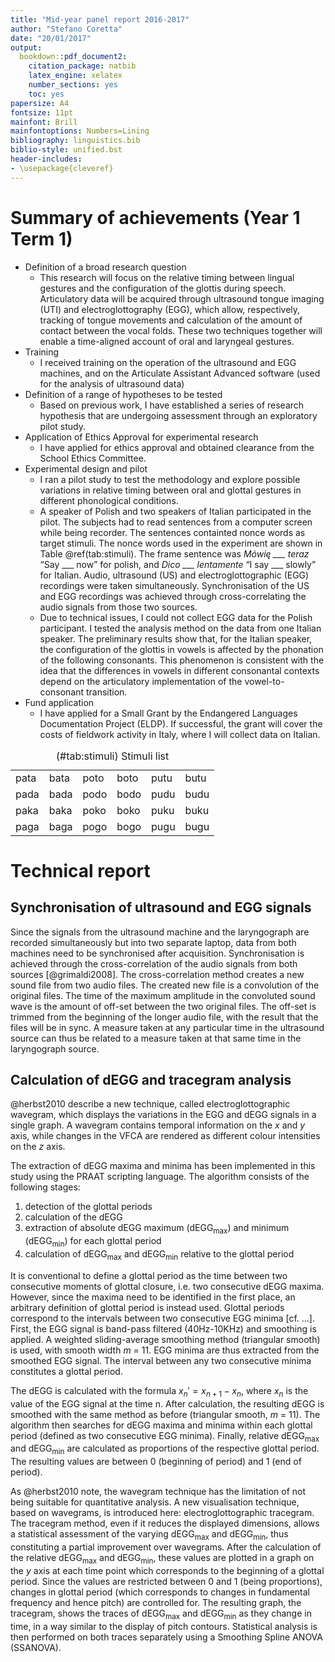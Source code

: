 ```yaml
---
title: "Mid-year panel report 2016-2017"
author: "Stefano Coretta"
date: "20/01/2017"
output:
  bookdown::pdf_document2:
    citation_package: natbib
    latex_engine: xelatex
    number_sections: yes
    toc: yes
papersize: A4
fontsize: 11pt
mainfont: Brill
mainfontoptions: Numbers=Lining
bibliography: linguistics.bib
biblio-style: unified.bst
header-includes:
- \usepackage{cleveref}
---
```


# Summary of achievements (Year 1 Term 1)

* Definition of a broad research question
    * This research will focus on the relative timing between lingual gestures and the configuration of the glottis during speech. Articulatory data will be acquired through ultrasound tongue imaging (UTI) and electroglottography (EGG), which allow, respectively, tracking of tongue movements and calculation of the amount of contact between the vocal folds. These two techniques together will enable a time-aligned account of oral and laryngeal gestures.
* Training
    * I received training on the operation of the ultrasound and EGG machines, and on the Articulate Assistant Advanced software (used for the analysis of ultrasound data)
* Definition of a range of hypotheses to be tested
    * Based on previous work, I have established a series of research hypothesis that are undergoing assessment through an exploratory pilot study.
* Application of Ethics Approval for experimental research
    * I have applied for ethics approval and obtained clearance from the School Ethics Committee.
* Experimental design and pilot
    * I ran a pilot study to test the methodology and explore possible variations in relative timing between oral and glottal gestures in different phonological conditions.
    * A speaker of Polish and two speakers of Italian participated in the pilot. The subjects had to read sentences from a computer screen while being recorder. The sentences containted nonce words as target stimuli. The nonce words used in the experiment are shown in Table \@ref(tab:stimuli). The frame sentence was *Mówię \_\_\_ teraz* "Say \_\_\_ now" for polish, and *Dico \_\_\_ lentamente* "I say \_\_\_ slowly" for Italian. Audio, ultrasound (US) and electroglottographic (EGG) recordings were taken simultaneously. Synchronisation of the US and EGG recordings was achieved through cross-correlating the audio signals from those two sources.
    * Due to technical issues, I could not collect EGG data for the Polish participant. I tested the analysis method on the data from one Italian speaker. The preliminary results show that, for the Italian speaker, the configuration of the glottis in vowels is affected by the phonation of the following consonants. This phenomenon is consistent with the idea that the differences in vowels in different consonantal contexts depend on the articulatory implementation of the vowel-to-consonant transition.
* Fund application
    * I have applied for a Small Grant by the Endangered Languages Documentation Project (ELDP). If successful, the grant will cover the costs of fieldwork activity in Italy, where I will collect data on Italian.

Table: (\#tab:stimuli) Stimuli list

|      |      |      |      |      |      |
|------|------|------|------|------|------|
| pata | bata | poto | boto | putu | butu |
| pada | bada | podo | bodo | pudu | budu |
| paka | baka | poko | boko | puku | buku |
| paga | baga | pogo | bogo | pugu | bugu |

# Technical report

## Synchronisation of ultrasound and EGG signals

Since the signals from the ultrasound machine and the laryngograph are recorded simultaneously but into two separate laptop, data from both machines need to be synchronised after acquisition.
Synchronisation is achieved through the cross-correlation of the audio signals from both sources [@grimaldi2008].
The cross-correlation method creates a new sound file from two audio files.
The created new file is a convolution of the original files.
The time of the maximum amplitude in the convoluted sound wave is the amount of off-set between the two original files.
The off-set is trimmed from the beginning of the longer audio file, with the result that the files will be in sync.
A measure taken at any particular time in the ultrasound source can thus be related to a measure taken at that same time in the laryngograph source.

## Calculation of dEGG and tracegram analysis {#s:tracegram}

@herbst2010 describe a new technique, called electroglottographic wavegram, which displays the variations in the EGG and dEGG signals in a single graph.
A wavegram contains temporal information on the *x* and *y* axis, while changes in the VFCA are rendered as different colour intensities on the *z* axis.

The extraction of dEGG maxima and minima has been implemented in this study using the PRAAT scripting language.
The algorithm consists of the following stages:

1. detection of the glottal periods
1. calculation of the dEGG
1. extraction of absolute dEGG maximum (dEGG~max~) and minimum (dEGG~min~) for each glottal period
1. calculation of dEGG~max~ and dEGG~min~ relative to the glottal period

It is conventional to define a glottal period as the time between two consecutive moments of glottal closure, i.e. two consecutive dEGG maxima.
However, since the maxima need to be identified in the first place, an arbitrary definition of glottal period is instead used.
Glottal periods correspond to the intervals between two consecutive EGG minima [cf. ...].
First, the EGG signal is band-pass filtered (40Hz-10KHz) and smoothing is applied.
A weighted sliding-average smoothing method (triangular smooth) is used, with smooth width *m* = 11.
EGG minima are thus extracted from the smoothed EGG signal.
The interval between any two consecutive minima constitutes a glottal period.

The dEGG is calculated with the formula $x_n' =  x_{n+1} - x_n$, where $x_n$ is the value of the EGG signal at the time n.
After calculation, the resulting dEGG is smoothed with the same method as before (triangular smooth, *m* = 11).
The algorithm then searches for dEGG maxima and minima within each glottal period (defined as two consecutive EGG minima).
Finally, relative dEGG~max~ and dEGG~min~ are calculated as proportions of the respective glottal period.
The resulting values are between 0 (beginning of period) and 1 (end of period).

As @herbst2010 note, the wavegram technique has the limitation of not being suitable for quantitative analysis.
A new visualisation technique, based on wavegrams, is introduced here: electroglottographic tracegram.
The tracegram method, even if it reduces the displayed dimensions, allows a statistical assessment of the varying dEGG~max~ and dEGG~min~, thus constituting a partial improvement over wavegrams.
After the calculation of the relative dEGG~max~ and dEGG~min~, these values are  plotted in a graph on the *y* axis at each time point which corresponds to the beginning of a glottal period.
Since the values are restricted between 0 and 1 (being proportions), changes in glottal period (which corresponds to changes in fundamental frequency and hence pitch) are controlled for.
The resulting graph, the tracegram, shows the traces of dEGG~max~ and dEGG~min~ as they change in time, in a way similar to the display of pitch contours.
Statistical analysis is then performed on both traces separately using a Smoothing Spline ANOVA (SSANOVA).
